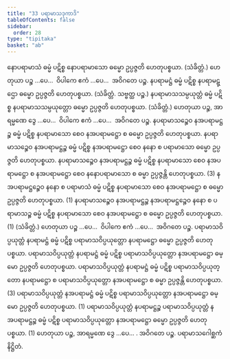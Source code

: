 ```yaml
---
title: "33 ပရာမာသဒုကာဒိ"
tableOfContents: false
sidebar:
  order: 28
type: "tipitaka"
basket: "ab"
---
```



<DynamicBreadcrumb />

<Division number="48">

<Paragraph number="153">
နောပရာမာသံ ဓမ္မံ ပဋိစ္စ နောပရာမာသော ဓမ္မော ဥပ္ပဇ္ဇတိ ဟေတုပစ္စယာ. (သံခိတ္တံ.)
</Paragraph>

<Paragraph number="154">
ဟေတုယာ ပဉ္စ …ပေ…  ဝိပါကေ ဧကံ …ပေ…  အဝိဂတေ ပဉ္စ.
</Paragraph>

</Division>
<Division number="49">

<Paragraph number="155">
နပရာမဋ္ဌံ ဓမ္မံ ပဋိစ္စ နပရာမဋ္ဌော ဓမ္မော ဥပ္ပဇ္ဇတိ ဟေတုပစ္စယာ. (သံခိတ္တံ. သဗ္ဗတ္ထ ပဉ္စ.)
</Paragraph>

</Division>
<Division number="50">

<Paragraph number="156">
နပရာမာသသမ္ပယုတ္တံ ဓမ္မံ ပဋိစ္စ နပရာမာသသမ္ပယုတ္တော ဓမ္မော ဥပ္ပဇ္ဇတိ ဟေတုပစ္စယာ. (သံခိတ္တံ.)
</Paragraph>

<Paragraph number="157">
ဟေတုယာ ပဉ္စ, အာရမ္မဏေ ဒွေ …ပေ…  ဝိပါကေ ဧကံ …ပေ…  အဝိဂတေ ပဉ္စ.
</Paragraph>

</Division>
<Division number="51">

<Paragraph number="158">
နပရာမာသဉ္စေဝ နအပရာမဋ္ဌဉ္စ ဓမ္မံ ပဋိစ္စ နပရာမာသော စေဝ နအပရာမဋ္ဌော စ ဓမ္မော ဥပ္ပဇ္ဇတိ ဟေတုပစ္စယာ. နပရာမာသဉ္စေဝ နအပရာမဋ္ဌဉ္စ ဓမ္မံ ပဋိစ္စ နအပရာမဋ္ဌော စေဝ နနော စ ပရာမာသော ဓမ္မော ဥပ္ပဇ္ဇတိ ဟေတုပစ္စယာ. နပရာမာသဉ္စေဝ နအပရာမဋ္ဌဉ္စ ဓမ္မံ ပဋိစ္စ နပရာမာသော စေဝ နအပရာမဋ္ဌော စ နအပရာမဋ္ဌော စေဝ နနောပရာမာသော စ ဓမ္မာ ဥပ္ပဇ္ဇန္တိ ဟေတုပစ္စယာ. (3)
</Paragraph>

<Paragraph number="159">
နအပရာမဋ္ဌဉ္စေဝ နနော စ ပရာမာသံ ဓမ္မံ ပဋိစ္စ နပရာမာသော စေဝ နအပရာမဋ္ဌော စ ဓမ္မော ဥပ္ပဇ္ဇတိ ဟေတုပစ္စယာ. (1)
</Paragraph>

<Paragraph number="160">
နပရာမာသဉ္စေဝ နအပရာမဋ္ဌဉ္စ နအပရာမဋ္ဌဉ္စေဝ နနော စ ပရာမာသဉ္စ ဓမ္မံ ပဋိစ္စ နပရာမာသော စေဝ နအပရာမဋ္ဌော စ ဓမ္မော ဥပ္ပဇ္ဇတိ ဟေတုပစ္စယာ. (1) (သံခိတ္တံ.)
</Paragraph>

<Paragraph number="161">
ဟေတုယာ ပဉ္စ …ပေ…  ဝိပါကေ ဧကံ …ပေ…  အဝိဂတေ ပဉ္စ.
</Paragraph>

</Division>
<Division number="52">

<Paragraph number="162">
ပရာမာသဝိပ္ပယုတ္တံ နပရာမဋ္ဌံ ဓမ္မံ ပဋိစ္စ ပရာမာသဝိပ္ပယုတ္တော နပရာမဋ္ဌော ဓမ္မော ဥပ္ပဇ္ဇတိ ဟေတုပစ္စယာ. ပရာမာသဝိပ္ပယုတ္တံ နပရာမဋ္ဌံ ဓမ္မံ ပဋိစ္စ ပရာမာသဝိပ္ပယုတ္တော နအပရာမဋ္ဌော ဓမ္မော ဥပ္ပဇ္ဇတိ ဟေတုပစ္စယာ. ပရာမာသဝိပ္ပယုတ္တံ နပရာမဋ္ဌံ ဓမ္မံ ပဋိစ္စ ပရာမာသဝိပ္ပယုတ္တော နပရာမဋ္ဌော စ ပရာမာသဝိပ္ပယုတ္တော နအပရာမဋ္ဌော စ ဓမ္မာ ဥပ္ပဇ္ဇန္တိ ဟေတုပစ္စယာ. (3)
</Paragraph>

<Paragraph number="163">
ပရာမာသဝိပ္ပယုတ္တံ နအပရာမဋ္ဌံ ဓမ္မံ ပဋိစ္စ ပရာမာသဝိပ္ပယုတ္တော နအပရာမဋ္ဌော ဓမ္မော ဥပ္ပဇ္ဇတိ ဟေတုပစ္စယာ. (1)
</Paragraph>

<Paragraph number="164">
ပရာမာသဝိပ္ပယုတ္တံ နပရာမဋ္ဌဉ္စ ပရာမာသဝိပ္ပယုတ္တံ နအပရာမဋ္ဌဉ္စ ဓမ္မံ ပဋိစ္စ ပရာမာသဝိပ္ပယုတ္တော နအပရာမဋ္ဌော ဓမ္မော ဥပ္ပဇ္ဇတိ ဟေတုပစ္စယာ. (1)
</Paragraph>

<Paragraph number="165">
ဟေတုယာ ပဉ္စ, အာရမ္မဏေ ဒွေ …ပေ… . အဝိဂတေ ပဉ္စ.

</Paragraph>
</Division>

<Paragraph number="166" type="center">
ပရာမာသဂေါစ္ဆကံ နိဋ္ဌိတံ.
</Paragraph>